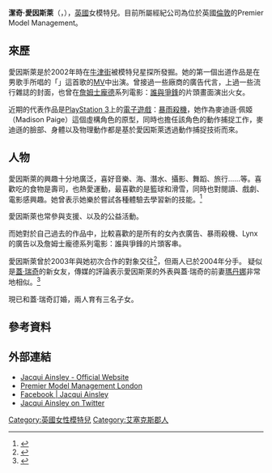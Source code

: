 {{noteTA
|T=zh-cn:杰奎·安斯蕾; zh-tw:潔奇·愛因斯萊
|1=zh-cn:杰奎·; zh-tw:潔奇·;
|2=zh-cn:安斯蕾; zh-tw:愛因斯萊;
}}
{{Infobox Model
| name          = 潔奇·愛因斯萊<br>{{en}}Jacqui Ainsley
| image         =
| imagesize     =  
| caption       =
| birthname     = Jacqui Ainsley
| nationally    = {{UK}}
| birthdate     = {{birth date and age|1981|11|28}}
| location      = {{ENG}}[[艾塞克斯郡|艾塞克斯郡]][[濱海紹森德|濱海紹森德]]
| deathdate     = 
| deathplace    = 
| language      = [[英語|英語]]
| height        = {{Height|ft=5|in=9}}
| weight        = 
| haircolor     = [[金髮|金色]]
| eyecolor      = 褐色
| measurements  = 34-24-35[[吋|吋]]（86-61-89[[釐米|釐米]]）
| bra size      = C
| dress size    = 34（EU）/4（US）/8（UK）
| shoesize      = 39（EU）/8.5（US）/6（UK）
| yearactive    = 2002年-
| agency        = {{flagicon|UK}}[[Premier_Model_Management|Premier Model Management]]<br>{{flagicon|US}}{{link-en|Elite Model Management|Elite Model Management}}<br>{{flagicon|US}}Heffner Model Management<br>{{flagicon|ITA}}Joy Models<br>{{flagicon|FRA}}Karin<br>{{flagicon|GER}}{{link-en|Modelwerk|Modelwerk}}<br>{{flagicon|HK}}Starz People
| alias(es)     = 
| spouse        = 
| partner = [[蓋·瑞奇|蓋·瑞奇]]（2010-）
| homepage      = https://web.archive.org/web/20080318080055/http://www.jacquiainsley.co.uk/
}}

'''潔奇·愛因斯萊'''（{{lang-en|'''Jacqui Ainsley'''}}，{{bd|1981年|11月28日|catIdx=Ainsley, Jacqui}}），[[英國|英國]]女模特兒。目前所屬經紀公司為位於英國[[倫敦|倫敦]]的Premier Model Management。

==來歷==
愛因斯萊是於2002年時在[[牛津街|牛津街]]被模特兒星探所發掘。她的第一個出道作品是在男歌手{{link-en|大流士.坎貝爾|Darius Danesh}}所唱的「{{link-en|Colourblind|Colourblind (Darius Danesh song)}}」這首歌的[[MV|MV]]中出演。曾接過一些廠商的廣告代言，上過一些流行雜誌的封面，也曾在[[詹姆士龐德|詹姆士龐德]]系列電影：[[誰與爭鋒|誰與爭鋒]]的片頭畫面演出火女。

近期的代表作品是[[PlayStation_3|PlayStation 3]]上的[[電子遊戲|電子遊戲]]：[[暴雨殺機|暴雨殺機]]，她作為麥迪遜‧佩姬（Madison Paige）這個虛構角色的原型，同時也擔任該角色的動作捕捉工作，麥迪遜的臉部、身體以及物理動作都是基於愛因斯萊透過動作捕捉技術而來。

==人物==
愛因斯萊的興趣十分地廣泛，喜好音樂、海、潛水、攝影、舞蹈、旅行……等。喜歡吃的食物是壽司，也熱愛運動，最喜歡的是籃球和滑雪，同時也對閱讀、戲劇、電影感興趣。她曾表示她樂於嘗試各種體驗去學習新的技能。<ref>{{cite web |url=http://fashion.rightcelebrity.com/?p=1038 |title=存档副本 |accessdate=2010-04-24 |deadurl=yes |archiveurl=https://web.archive.org/web/20100425164027/http://fashion.rightcelebrity.com/?p=1038 |archivedate=2010-04-25 }}</ref>

愛因斯萊也常參與支援{{link-en|兒童傷害全國協會|National Society for the Prevention of Cruelty to Children}}、{{link-en|英國癌症研究中心|Cancer Research UK}}以及{{link-en|鯨豚保育協會|Whale and Dolphin Conservation Society}}的公益活動。

而她對於自己過去的作品中，比較喜歡的是所有的女內衣廣告、暴雨殺機、Lynx的廣告以及詹姆士龐德系列電影：誰與爭鋒的片頭客串。

愛因斯萊曾於2003年與她初次合作的對象{{link-en|大流士.坎貝爾|Darius Danesh}}交往<ref>{{Cite web |url=http://www.thesun.co.uk/sol/homepage/showbiz/bizarre/article201787.ece |title=存档副本 |access-date=2010-04-24 |archive-date=2015-02-02 |archive-url=https://web.archive.org/web/20150202225723/http://www.thesun.co.uk/sol/homepage/showbiz/bizarre/article201787.ece |dead-url=no }}</ref>，但兩人已於2004年分手。
疑似是[[蓋·瑞奇|蓋·瑞奇]]的新女友，傳媒的評論表示愛因斯萊的外表與蓋·瑞奇的前妻[[瑪丹娜|瑪丹娜]]非常地相似。<ref>{{Cite web |url=http://www.dailymail.co.uk/tvshowbiz/article-1267907/Guy-Ritchies-steps-Madonna-lookalike-Jacqui-Ainsley.html |title=存档副本 |access-date=2010-04-24 |archive-date=2021-02-10 |archive-url=https://web.archive.org/web/20210210222005/https://www.dailymail.co.uk/tvshowbiz/article-1267907/Guy-Ritchies-steps-Madonna-lookalike-Jacqui-Ainsley.html |dead-url=no }}</ref>

現已和蓋·瑞奇訂婚，兩人育有三名子女。

==參考資料==
{{reflist}}

==外部連結==
*[https://web.archive.org/web/20080318080055/http://www.jacquiainsley.co.uk/ Jacqui Ainsley - Official Website]
*[https://web.archive.org/web/20100426112341/http://www.premiermodelmanagement.com/ViewByTalent.aspx?TtId=113 Premier Model Management London]
*[http://www.facebook.com/jacqui.ainsley Facebook | Jacqui Ainsley]
*[http://twitter.com/J_A_X_2010 Jacqui Ainsley on Twitter] {{Wayback|url=http://twitter.com/J_A_X_2010 |date=20100221044827 }}

{{DEFAULTSORT:Ainsley, Jacqui}}
[[Category:英國女性模特兒|Category:英國女性模特兒]]
[[Category:艾塞克斯郡人|Category:艾塞克斯郡人]]